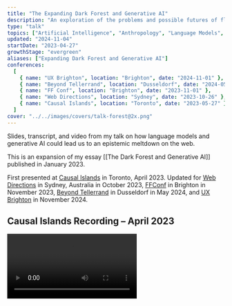 ```yaml
---
title: "The Expanding Dark Forest and Generative AI"
description: "An exploration of the problems and possible futures of flooding the web with generative AI content"
type: "talk"
topics: ["Artificial Intelligence", "Anthropology", "Language Models", "Writing", "The Web"]
updated: "2024-11-04"
startDate: "2023-04-27"
growthStage: "evergreen"
aliases: ["Expanding Dark Forest and Generative AI"]
conferences:
  [
	{ name: "UX Brighton", location: "Brighton", date: "2024-11-01" },
    { name: "Beyond Tellerrand", location: "Dusseldorf", date: "2024-05-01"},
	{ name: "FF Conf", location: "Brighton", date: "2023-11-01" },
	{ name: "Web Directions", location: "Sydney", date: "2023-10-26" },
    { name: "Causal Islands", location: "Toronto", date: "2023-05-27" },
  ]
cover: "../../images/covers/talk-forest@2x.png"
---
```



Slides, transcript, and video from my talk on how language models and generative AI could lead us to an epistemic meltdown on the web.

This is an expansion of my essay [[The Dark Forest and Generative AI]] published in January <YearsAgo>2023</YearsAgo>.

First presented at [Causal Islands](https://www.causalislands.com/) in Toronto, April 2023. Updated for [Web Directions](https://webdirections.org/summit/) in Sydney, Australia in October 2023, [FFConf](https://2023.ffconf.org/) in Brighton in November 2023, [Beyond Tellerrand](https://beyondtellerrand.com/events/dusseldorf-2024) in Dusseldorf in May 2024, and [UX Brighton](https://uxbri.org/) in November 2024.

## Causal Islands Recording – April 2023

<Video src="https://www.youtube.com/embed/VXkDaDDJjoA" />

## Beyond Tellerrand Recording – May 2024

<Video src="https://www.youtube.com/embed/KYJd5y3awPc" />

<Spacer size="small" />

## References in order of appearance

<ReferencesLink
	title="The Dark Forest Theory of the Internet"
	href="https://onezero.medium.com/the-dark-forest-theory-of-the-internet-7dc3e68a7cb1"
	author="Yancey Strikler"
/>

<ReferencesLink
	title="The Extended Internet Universe"
	href="https://studio.ribbonfarm.com/p/the-extended-internet-universe"
	author="Venkat Rao"
/>

<ReferencesLink
	title="Generative Agents: Interactive Simulacra of Human Behavior"
	href="https://arxiv.org/abs/2304.03442"
	author="Joon Sung Park, et al."
/>

<ReferencesLink
	title="Al is being used to generate whole spam sites"
	href="https://www.theverge.com/2023/5/2/23707788/ai-spam-content-farm-misinformation-reports-newsguard"
	author="James Vincent for The Verge"
/>

<ReferencesLink
	title="A New Frontier for Travel Scammers: A.I.-Generated Guidebooks"
	href="https://www.nytimes.com/2023/08/05/travel/amazon-guidebooks-artificial-intelligence.html"
	author="Seth Kugels and Stephen Hiltner for The New York Times"
/>

<ReferencesLink
	title="How Spammers and Scammers Leverage AI-Generated Images on Facebook for Audience Growth"
	href="https://fsi9-prod.s3.us-west-1.amazonaws.com/s3fs-public/2024-03/DiRestaGoldstein_AIGeneratedImages_Preprint.pdf"
	author="Renee DiResta & Josh A. Goldstein"
/>

<ReferencesLink
	title="'As an Al language model': the phrase that shows how Al is polluting the web"
	href="https://www.theverge.com/2023/4/25/23697218/ai-generated-spam-fake-user-reviews-as-an-ai-language-model"
	author="James Vincent for The Verge"
/>

<ReferencesLink
	title="Comparing scientific abstracts generated by ChatGPT to original abstracts using an artificial intelligence output detector, plagiarism detector, and blinded human reviewers"
	href="https://www.biorxiv.org/content/10.1101/2022.12.23.521610v1"
	author="Catherine Gao, et al."
/>

<ReferencesLink
	title="The New Breed: What Our History with Animals Reveals about Our Future with Robots"
	href="https://us.macmillan.com/books/9781250296115/thenewbreed"
	author="Kate Darling"
/>

<ReferencesLink
	title="Cyborgism"
	href="https://www.lesswrong.com/posts/bxt7uCiHam4QXrQAA/cyborgism"
	author="Nicholas Kees and Janus on LessWrong"
/>

<Spacer size="small" />

## Slides and Transcript

<BasicImage width="1200px" src="/images/posts/forest-talk/dft_1.jpeg" />

<TalkSlide imgSrc="/images/posts/forest-talk/dft_2.jpeg">

This is going to be about writing on the web, trust, and human relationships (small fish)

</TalkSlide>

<TalkSlide imgSrc="/images/posts/forest-talk/dft_3.jpeg">

And inevitably, AI. Sorry.

A small footnote: this talk up to date as of about 2 weeks ago which means everything I say about the current state of AI is probably completely irrelevant by now.

I have essentially gathered some thoughts that relate to a moment in time that has just whooshed past us.

</TalkSlide>

<TalkSlide imgSrc="/images/posts/forest-talk/dft_4.jpeg">

First, some context. I’m Maggie and I want to lay out all my biases up front.

I’m a designer at an AI research lab called [Elicit](https://elicit.org/). My job involves creating tools that use language models to augment and expand human reasoning.

In practice, these tools are primarily aimed at academics and large organizations such as governments and non-profits, helping them to understand scientific literature and make decisions.

Secondly, I’m what we call “very online”. I live on Twitter and write a lot online. I hang out with people who do the same, and we write blog posts and essays to each other while researching. As if we're 18th-century men of letters. This has led to lots of friends and collaborators and wonderful jobs.

Being a sincere human on the web has been an overwhelmingly positive experience for me, and I want others to have that same experience.

Lastly, before I joined tech, I studied cultural anthropology. I like to think this gives me some useful perspectives, frameworks, and tools to think about culture and social behaviour on the web.

</TalkSlide>

<TalkSlide imgSrc="/images/posts/forest-talk/dft_6.jpeg">

I’ll first discuss the dark forest theory of the web, then talk about the state of generative AI.

We'll then consider if we have a problem here. I’ll lay out hypothetical problems and examine if they’re valid.

Then we'll cover possible futures and how to deal with those hypothetical problems.

</TalkSlide>

<TalkSlide imgSrc="/images/posts/forest-talk/dft_8.jpeg">

To explain the dark forest theory of the web, I first need to explain the dark forest theory of the universe. This theory attempts to explain why we haven’t yet discovered intelligent life in the universe.

</TalkSlide>

<TalkSlide imgSrc="/images/posts/forest-talk/dft_9.jpeg">

Here we are - the pale blue dot

</TalkSlide>

<TalkSlide imgSrc="/images/posts/forest-talk/dft_10.jpeg">

As the only known intelligent life in the universe, we’ve been beaming out messages for 60 years in an attempt to find others.

But we haven’t heard anything back yet.

Dark forest theory suggests that the universe is like a dark forest at night - a place that appears quiet and lifeless because if you make noise...

</TalkSlide>

<TalkSlide imgSrc="/images/posts/forest-talk/dft_11.jpeg">

...the predators will come eat you.

This theory proposes that all other intelligent civilizations were either killed or learned to shut up. We don’t yet know which category we fall into.

</TalkSlide>

<TalkSlide imgSrc="/images/posts/forest-talk/dft_13.jpeg">

The web version builds off that concept

</TalkSlide>

<TalkSlide imgSrc="/images/posts/forest-talk/dft_14.jpeg">

This is a theory proposed by Yancey Striker in 2019 in the article [The Dark Forest Theory of the Internet](https://onezero.medium.com/the-dark-forest-theory-of-the-internet-7dc3e68a7cb1)

Yancey describes some trends and shifts around what it feels like to be in the public spaces of the web.

</TalkSlide>

<TalkSlide imgSrc="/images/posts/forest-talk/dft_15.jpeg">

Yancey pointed out two main “vibes”. First, the web can often feel lifeless, automated, and devoid of humans.

</TalkSlide>

<TalkSlide imgSrc="/images/posts/forest-talk/dft_16.jpeg">

Here we are on the web

And we're naively writing a bunch of sincere and authentic accounts of our lives and thoughts and experiences. Trying to find other intelligent people who share our beliefs and interests

</TalkSlide>

<TalkSlide imgSrc="/images/posts/forest-talk/dft_17.jpeg">

But feels like we’re surrounded by content that doesn’t feel authentic and human.
Lots of this content is authored by bots, marketing automation, and growth hackers pumping out generic clickbait with ulterior motives.

</TalkSlide>

<TalkSlide imgSrc="/images/posts/forest-talk/dft_18.jpeg">

We have all seen this stuff.

Low-quality listicles...

</TalkSlide>

<TalkSlide imgSrc="/images/posts/forest-talk/dft_19.jpeg">

...productivity rubbish...

</TalkSlide>

<TalkSlide imgSrc="/images/posts/forest-talk/dft_20.jpeg">

...insincere templated crap...

</TalkSlide>

<TalkSlide imgSrc="/images/posts/forest-talk/dft_21.jpeg">

...growth hacking advice...

</TalkSlide>

<TalkSlide imgSrc="/images/posts/forest-talk/dft_22.jpeg">

...banal motivational quotes...

</TalkSlide>

<TalkSlide imgSrc="/images/posts/forest-talk/dft_23.jpeg">

...and dramatic clickbait.

</TalkSlide>

<TalkSlide imgSrc="/images/posts/forest-talk/dft_24.jpeg">

This stuff may as well be automated. It's rarely trying to communicate sincere and original thoughts and ideas to other humans. Mostly trying to get you to click and rack up views.

The overwhelming flood of this low-quality content makes us retreat away from public spaces of the web. It's too costly to spend our time and energy wading through it.

</TalkSlide>

<TalkSlide imgSrc="/images/posts/forest-talk/dft_25.jpeg">

The second vibe of the dark forest web is lots of unnecessarily antagonistic behaviour, at scale.

</TalkSlide>

<TalkSlide imgSrc="/images/posts/forest-talk/dft_26.jpeg">

When we put out signals trying to connect with other humans, we risk becoming a target.

</TalkSlide>

<TalkSlide imgSrc="/images/posts/forest-talk/dft_27.jpeg">

Specifically, the Twitter mob might come to eat us.

</TalkSlide>

<TalkSlide imgSrc="/images/posts/forest-talk/dft_29.jpeg">

There’s a term on Twitter called getting “main charactered”.

Every day there is one main character on Twitter and your goal is to not be that character. They get piled on by everyone for saying the wrong thing.
Sometimes they deserve it, but it's often quite arbitrary. I’ve had close friends get main charactered for frankly very banal and minor things

A good example of this is garden lady from October.

Some of you may have seen this. This woman tweeted this lovely, sweet message about loving her husband and spending hours every morning talking to him in the garden over coffee.

</TalkSlide>

<TalkSlide imgSrc="/images/posts/forest-talk/dft_30.jpeg">

The replies were priceless

</TalkSlide>

<TalkSlide imgSrc="/images/posts/forest-talk/dft_31.jpeg">

</TalkSlide>

<TalkSlide imgSrc="/images/posts/forest-talk/dft_32.jpeg">

</TalkSlide>

<TalkSlide imgSrc="/images/posts/forest-talk/dft_33.jpeg">

TikTok captured this vibe well – "I don't really care if something good happened to you. It should have happened to me instead."

</TalkSlide>

<TalkSlide imgSrc="/images/posts/forest-talk/dft_34.jpeg">

In his book “So You’ve Been Publicly Shamed,” Jon Ronson explores how cancelling and publicly shaming others has become a common practice on social media.

This phenomenon has real material consequences for people, causing them to lose their jobs, become alienated from their communities, and suffer emotional trauma.

Many people choose not to engage on the public web because it's become a sincerely dangerous place to express your true thoughts.

</TalkSlide>

<TalkSlide imgSrc="/images/posts/forest-talk/dft_35.jpeg">

It’s difficult to find people who are being sincere, seeking coherence, and building collective knowledge in public.

While I understand that not everyone wants to engage in these activities on the web all the time, some people just want to dance on TikTok, and that’s fine!

However, I’m interested in enabling productive discourse and community building on at least some parts of the web. I imagine that others here feel the same way.

Rather than being a primarily threatening and inhuman place where nothing is taken in good faith.

</TalkSlide>

<TalkSlide imgSrc="/images/posts/forest-talk/dft_36.jpeg">

So, how do we cope with this?

While wandering around the dark forest of Facebook and Linked in and Twitter, most of us realised we need to go somewhere safer.

</TalkSlide>

<TalkSlide imgSrc="/images/posts/forest-talk/dft_37.jpeg">

We end up retreating to what’s been called the “cozy web.”

This term was coined by Venkat Rao in [The Extended Internet Universe](https://studio.ribbonfarm.com/p/the-extended-internet-universe) – a direct response to the dark forest theory of the web. Venkat pointed out that we’ve all started going underground, as if were.

We move to semi-private spaces like newsletters and personal websites where we’re less at risk of attack.

</TalkSlide>

<TalkSlide imgSrc="/images/posts/forest-talk/dft_38.jpeg">

However, even personal websites and newsletters can sometimes be too public, so we retreat further into gatekept private chat apps like Slack, Discord, and WhatsApp.

These apps allow us to spend most of our time in real human relationships and express our ideas, with things we say taken in good faith and opportunities for real discussions.

The problem is that none of this is indexed or searchable, and we’re hiding collective knowledge in private databases that we don’t own. Good luck searching on Discord!

</TalkSlide>

<TalkSlide imgSrc="/images/posts/forest-talk/dft_39.jpeg">

My current theory is that the dark forest parts of the web are about to expand.

</TalkSlide>

<TalkSlide imgSrc="/images/posts/forest-talk/dft_40.jpeg">

We now have what’s being called generative AI

These are machine-learning models that can generate content that before this point in history, only humans could make. This includes text, images, videos, and audio.

</TalkSlide>

<TalkSlide imgSrc="/images/posts/forest-talk/dft_41.jpeg">

Here are some some popular models for each media type.
I’m sure you’ve all heard of some of these.

</TalkSlide>

<TalkSlide imgSrc="/images/posts/forest-talk/dft_42.jpeg">

Obviously, this is ChatGPT. We've all seen thousands of screenshots of this.

It's a large language model that can generate huge volumes of human-like text in seconds.

I’m going to assume a fair amount of knowledge about language models in this crowd.

The key points to know are:

- Its outputs are generally indistinguishable from human-made text, roughly at a high school essay level. We should acknowledge that these outputs are astonishingly good. I'll get to the flaws and weaknesses of language models later.
- They're trained on a huge volume of text scraped primarily from the English-speaking web.
- All language models do is predict the next word in a sequence, which may sound simple but leads to all kinds of complex and potentially useful behaviour.

</TalkSlide>

<TalkSlide imgSrc="/images/posts/forest-talk/dft_43.jpeg">

We can also generate images. These are outputs from Midjourney.

</TalkSlide>

<TalkSlide imgSrc="/images/posts/forest-talk/dft_44.jpeg">

We can also do videos. This is a demo of OpenAI's [SORA model](https://www.youtube.com/watch?v=HK6y8DAPN_0)

This is still in the uncanny valley stage.

I'm not going to focus on video and image outputs for this talk.
I'm just going to focus on language models.

Deepfakes are a problem, but I’m all full up on problems.
Someone else is going to have to do that talk.

</TalkSlide>

<TalkSlide imgSrc="/images/posts/forest-talk/dft_45.jpeg">

By now language models have been turned into lots of easy-to-use products. You don't need any understanding of models or technical skills to use them. They come baked-into many existing popular tools like Photoshop or Notion.

</TalkSlide>

<TalkSlide imgSrc="/images/posts/forest-talk/dft_46.jpeg">

The product category that concerns me most is content generators. These are tools designed for marketers and SEO strategists to easily create publishable content.

I'm going to pick on one called [Blaze](https://www.blaze.ai/) but there are plenty of other tools that do the same thing.

They tend to work like this: You type in what you want to write about. I’ve said "why plant-based meat is morally wrong" here. This isn't an opinion I agree with but it sounds like a good topic for clickbait.

</TalkSlide>

<TalkSlide imgSrc="/images/posts/forest-talk/dft_48.jpeg">

So I’ll have this model write an article for me.

And then it churns out 700 words on it.
This is now ready for me to publish.

Which if I’m someone lobbying against carbon credits is handy.

I can generate 100 of these, optimise them for Google search terms, and shove them on the web.

A hard day’s advocacy done!

The quality and truthfulness of this is clearly questionable, but we’ll get to the problems with it later.

The point is this is very easy to do.

This isn't limited to blog posts and articles.
Any text that can be generated will.

They give you an array of convenient formats.
Like presenting yourself on a dating site and wedding vows.
Or “sharing tips and knowledge”. Though clearly not based off anything you’ve actually learned.

</TalkSlide>

<TalkSlide imgSrc="/images/posts/forest-talk/dft_51.jpeg">

There’s every manifestation of this; Tweet generators, Linked In post generators, turn YouTube videos into tweets and vice versa.

You're able to reuse content quite easily. This is all a marketer's dream!

</TalkSlide>

<TalkSlide imgSrc="/images/posts/forest-talk/dft_52.jpeg">

Most of the tools and examples I’ve shown so far have a fairly simple architecture.

They’re made by feeding a single input, or prompt, into the big black mystery box of a language model. (We call them black boxes because we don't know that much about how they reason or produce answers. It's a mystery to everyone, including their creators.)

And we get a single output – an image, some text, or an article.

</TalkSlide>

<TalkSlide imgSrc="/images/posts/forest-talk/dft_53.jpeg">

We can scale that up to many outputs.

Most companies that make language models have an API you can hit. So we can ask for 1,000 or 100,000 articles.

But we’re still limited in how sophisticated we can get with these outputs.

</TalkSlide>

<TalkSlide imgSrc="/images/posts/forest-talk/dft_54.jpeg">

Recently, people have been developing more sophisticated methods of prompting language models, such as "prompt chaining" or composition.

Ought has been [researching this](https://ought.org/research/factored-cognition) for a few years. Recently released libraries like [LangChain](https://python.langchain.com/en/latest/) make it much easier to do.

This approach solves many of the weaknesses of language models, such as a lack of knowledge of recent events, inaccuracy, difficulty with mathematics, lack of long-term memory, and their inability to interact with the rest of our digital systems.

Prompt chaining is a way of setting up a language model to mimic a reasoning loop in combination with external tools.

You give it a goal to achieve, and then the model loops through a set of steps: it observes and reflects on what it knows so far and then decides on a course of action. It can pick from a set of tools to help solve the problem, such as searching the web, writing and running code, querying a database, using a calculator, hitting an API, connecting to Zapier or IFTTT, etc.

After each action, the model reflects on what it's learned and then picks another action, continuing the loop until it arrives at the final output.

This gives us much more sophisticated answers than a single language model call, making them more accurate and able to do more complex tasks.

This mimics a very basic version of how humans reason. It's similar to the OODA loop (Observe, Orient, Decide, Act).

</TalkSlide>

<TalkSlide imgSrc="/images/posts/forest-talk/dft_55.jpeg">

Recently, people have taken this idea further and developed what are being called “generative agents”.

Just over two weeks ago, this paper **"[Generative Agents](https://arxiv.org/abs/2304.03442): Interactive Simulacra of Human Behavior"** came out outlining an experiment where they made a sim-like game (as in, The Sims) filled with little people, each controlled by a language-model agent.

</TalkSlide>

<TalkSlide imgSrc="/images/posts/forest-talk/dft_56.jpeg">

These language-model-powered sims had some key features, such as a long-term memory database they could read and write to, the ability to reflect on their experiences, planning what to do next, and interacting with other sim agents in the game.

</TalkSlide>

<TalkSlide imgSrc="/images/posts/forest-talk/dft_57.jpeg">

And this architecture produced very compelling and believable human behaviours.

The agents would perform everyday tasks such as cooking breakfast, stopping if something is burning, chatting to one another, forming opinions, and reflecting on their day.

Additionally, these agents exhibited more emergent social behaviours, such as planning and attending a Valentine's Day party and asking each other out on dates.

There's a new library called [AgentGPT](https://agentgpt.reworkd.ai/) that's making it easier to build these kind of agents. It's not as sophisticated as the sim character version, but follows the same idea of autonomous agents with memory, reflection, and tools available. It's now relatively easy to spin up similar agents that can interact with the web.

</TalkSlide>

<TalkSlide imgSrc="/images/posts/forest-talk/dft_58.jpeg">

I think we’re about to enter a stage of sharing the web with lots of non-human agents that are very different to our current bots – they have a lot more data on how behave like realistic humans and are rapidly going to get more and more capable.

Soon we won’t be able to tell the difference between generative agents and real humans on the web.

Sharing the web with agents isn’t inherently bad and could have good use cases such as automated moderators and search assistants, but it’s going to get complicated.

</TalkSlide>

<TalkSlide imgSrc="/images/posts/forest-talk/dft_59.jpeg">

Now, why is this a problem?

I’m only going to focus on how this will be a problem for human relationships and information over the web.

Anything else – like how we might all end up unemployed or dead soon – is beyond my pay grade.

</TalkSlide>

<TalkSlide imgSrc="/images/posts/forest-talk/dft_60.jpeg">

The cost of creating and publishing content on the web just dropped to almost zero.

Humans are expensive and slow at making content. We need time to research, read, think, and clumsily string words together. And then we insist on taking more time to eat, sleep, socialise, and shower.

Generative models, on the other hand, write much faster, don't need time off, and don't get bored.

ChatGPT currently costs a fraction of a cent ($0.002) to generate 1000 tokens (~words), meaning that it would cost only two cents to generate 100 articles of 1000 words. If we used a more sophisticated architecture like prompt chaining the cost would certainly be higher, but still affordable.

Given that these creations are cheap, easy to use, fast, and can produce a nearly infinite amount of content...

</TalkSlide>

<TalkSlide imgSrc="/images/posts/forest-talk/dft_61.jpeg">

...I think we’re about to drown in a sea of informational garbage.

We’re going to be _absolutely swamped_ by masses of mediocre content.

Every marketer, SEO strategist, and optimiser bro is going to have a field day
filling Twitter and Facebook and Linked In and Google search results
with masses of keyword-stuffed, optimised, generated crap.

This explosion of noise will make it difficult to hear any signal. We'll need to find more robust ways to filter our feeds and curate good-quality work.

While we already have tools to deal with spam and filter low-quality content, I think this new, more sophisticated of junk will leak through. I expect it will take a few years to get our content moderation, filtering, and defence systems to catch up.

Meta note: This image was made in Midjourney. It's the only AI-generated image I’m using in this talk. I mostly wanted to show that AI can do hands now – progress!

</TalkSlide>

<TalkSlide imgSrc="/images/posts/forest-talk/dft_62.jpeg">

We can tell this is already happening because spammers and scammers are lazy as fuck.

This recent Verge article: **"'[As an Al language model](https://www.theverge.com/2023/4/25/23697218/ai-generated-spam-fake-user-reviews-as-an-ai-language-model)': the phrase that shows how Al is polluting the web"** pointed out that the phrase “as an AI language model” is showing up in all kinds of places: Amazon reviews, Yelp reviews, Tweets, and LinkedIn posts.

This is a common phrase that shows up in ChatGPT outputs. As in “as an AI language model, I do not have any political opinions”

The fact spammers couldn’t even be bothered to remove this obvious giveaway from their outputs shows the level of care and detail they’ll put into future work.

</TalkSlide>

<TalkSlide imgSrc="/images/posts/forest-talk/dft_62 2.jpeg">

Last week a NewsGuard report came out detailing how they found 49 entirely AI generated but legitimate looking “news” websites, all publishing misinformation that ranks well on Google

</TalkSlide>

<TalkSlide imgSrc="/images/posts/forest-talk/dft_62 3.jpeg">

There’s been a surge in self-published books on Amazon…

</TalkSlide>

<TalkSlide imgSrc="/images/posts/forest-talk/dft_62 4.jpeg">

The New York Times did a report on how the travel guidebook category was being flooded with generated crap.

The book content scored highly on their generative AI dectectors, and the authors were made up people with generated profile images.

Amazon has started limiting the number of self-published books to 3 a day in response.

</TalkSlide>

<TalkSlide imgSrc="/images/posts/forest-talk/dft_62 5.jpeg">

The tell-tale phrase “as an AI language model” shows up all the time in Amazon reviews, Yelp reviews, Tweets, and LinkedIn posts.

</TalkSlide>

<TalkSlide imgSrc="/images/posts/forest-talk/dft_62 6.jpeg">

Most are very boring attempts to get ChatGPT to write engaging LinkedIn posts

</TalkSlide>

<TalkSlide imgSrc="/images/posts/forest-talk/dft_62 7.jpeg">

One of my favorite Twitter accounts at the moment is dead internet at its finest which collects examples of generated crap

</TalkSlide>

<TalkSlide imgSrc="/images/posts/forest-talk/dft_62 8.jpeg">

Reply sections like this Bots replying en mass to content with: “Incredible graphics, engaging storyline, immersive.” “Congratulations on your remarkable success.”

</TalkSlide>

<TalkSlide imgSrc="/images/posts/forest-talk/dft_62 9.jpeg">

Facebook is a whole different story. I hadn’t been on in about a decade. Found [a paper](https://fsi9-prod.s3.us-west-1.amazonaws.com/s3fs-public/2024-03/DiRestaGoldstein_AIGeneratedImages_Preprint.pdf) published in March by two Stanford researchers looking at AI generated spam and scam images. Found hundreds of pages of generative content farms. These pictures of AI generated children all have a million engagements or more on them. Despite being obviously fake This paper sent me down a awful rabbit hole… Where I learned if there’s one thing boomers on Facebook love, it’s children making things, and Jesus.

</TalkSlide>

<TalkSlide imgSrc="/images/posts/forest-talk/dft_62 10.jpeg">

Here’s a generated AI child making a rather unbelievable Jesus sand sculpture with 11,000 enaggaements and over 300 comments

</TalkSlide>

<TalkSlide imgSrc="/images/posts/forest-talk/dft_62 11.jpeg">

And another AI generated child in a slum who made a Coca-cola Jesus? Very entreprenrial of him. The spirit of capitalism alive and well here. Again, thousands of engagements, hundreds of comments

</TalkSlide>

<TalkSlide imgSrc="/images/posts/forest-talk/dft_62 12.jpeg">

And finally… I cannot explain what this is or why, but this crab Jesus has over 200,000 engagements and 4000 comments There are many other more disturbing examples I didn’t have the stomach to put in. So the examples I’m showing here are extremely unsophisticated. This is bot-generated-nonsense with bots reacting to it. We’ll probably be able to filter out and ignore the vast majority of this. I’m more worried about the more sophisticated version of this.

</TalkSlide>

<TalkSlide imgSrc="/images/posts/forest-talk/dft_63.jpeg">

Let’s look at some hypothetical scenarios of how this might unfold.

This is Nigel. He’s written a book on ‘Why Nepotism is Great’ and he wants to be a bookfluencer.

We're going to give him the benefit of the doubt and assume he's actually written this book and not prompted it into existence.

So he spins up an agent

And tells it to promote the book (not so different to a traditional book agent!)

And then gives it access to all his social media accounts via APIs or something like Zapier.

</TalkSlide>

<TalkSlide imgSrc="/images/posts/forest-talk/dft_64.jpeg">

The agent takes a moment to strategise. And then gets to work.

It generates and schedules a steady stream of tweets based on the book content. Then turns those into posts optimised for LinkedIn and Facebook. It then writes and schedules a newsletter every week for 6 months. Then sets up a Medium account and republishes those as articles. It moves onto creating a set of addictive TikTok videos, a 24-part series for YouTube, and generates a bunch of podcast episodes that use Nigel’s voice (trivial to do at this point). And finally finds other people writing about nepotism and starts replying to everything they publish on Twitter, LinkedIn, etc. in order to

This is not that different to what Nigel could do.
And the agent knows not to make _tons_ of content, lest it set off any red flags from content moderators. So it seems plausible this all could have been Nigel's doing.

Without an agent, 99% of Nigel's wouldn’t have the time, energy and motivation to do this, even if they had written a book. And they certainly couldn't keep up this consistency of output. I also expect Nigel’s agent will write quite compelling, accurate content. Perhaps better than Nigel.

</TalkSlide>

<TalkSlide imgSrc="/images/posts/forest-talk/dft_65.jpeg">

So now instead of only 1% of people having the time and energy to be prolific self-promoters.

</TalkSlide>

<TalkSlide imgSrc="/images/posts/forest-talk/dft_66.jpeg">

99% of people have the capacity to publish this mass of content to the web. It doesn't mean they will, but they _could_.

Clearly, we already have lots of spam on the web now that we’re able to filter out and ignore. But I think the scale and quality of this new kind is something we’re not prepared for.

Now imagine how this plays out with a political group with a specific agenda to push...

</TalkSlide>

<TalkSlide imgSrc="/images/posts/forest-talk/dft_67.jpeg">

So here's Genetic Guardians – they're a bunch of political lobbyists who strongly believe in gene editing. And want to spread the good word.

But they understand scale in a way Nigel doesn’t.

</TalkSlide>

<TalkSlide imgSrc="/images/posts/forest-talk/dft_68.jpeg">

They spin up 1000 agents.

And tell each of them to go be influencers. They should appear to be real, consistent people who have accounts on most major social media platforms. They have their own websites and Twitter accounts. And they behave just like the other humans on the web.

But each influencer is a one-person media machine making engaging and educational content about gene editing. They publish books. They make mini-docs on YouTube. They host each other on their podcasts.

They essentially build an influencer content ring around gene editing.

And they still don’t set off any suspicions of being bots or content moderation flags. Individually, they all appear to make a reasonable, human amount of content.

This is almost doable right now. It would certainly be a bit expensive to do at this scale. But we should expect costs to drop and there are some well-funded lobbying groups out there. I wouldn't be surprised if it's already happening.

</TalkSlide>

<TalkSlide imgSrc="/images/posts/forest-talk/dft_69.jpeg">

I have some good news though.

This has all been a bit dark. Let's take a breath.

</TalkSlide>

<TalkSlide imgSrc="/images/posts/forest-talk/dft_70.jpeg">

This might not be a problem.

This is only a problem if...

</TalkSlide>

<TalkSlide imgSrc="/images/posts/forest-talk/dft_71.jpeg">

...we want to use the web for very particular purposes.

Such as facilitating genuine human connections, pursuing collective sense-making and building knowledge together, and ideally grounding our knowledge of the world in reality.

So, if you don't care about these things, don't worry about generative AI!
Everything will be fine!

We're about to have much more engaging content on social media. TikTok will be lit.

However, I'm quite keen on these outcomes; I write on the web a lot, I'm a big proponent of people publishing personal knowledge online, and I encourage everyone to do it.

I keep banging on about digital gardening which is essentially having your own personal wiki on the web.

The goal here is to make the web a space for collective understanding and knowledge-building, something lots of other speakers here have touched on. Which requires that we're able to find, share, and curate high-quality, reliable, and insightful information.

I'm worried that generative agents threaten that, at least in the short term.

</TalkSlide>

<TalkSlide imgSrc="/images/posts/forest-talk/dft_72.jpeg">

When I talk to people about my worries, I always get this question:

**Why does it matter if a generative model made something rather than a human?**

In most cases, language models are more accurate and knowledgeable than most humans.
Benchmarks have shown this. At least when it comes to referencing well-documented facts. They’re frankly better writers than a lot of us.

Surely, having more generated content on the web would make it a more reliable and valuable place for all of us?

And I’m sympathetic to this point...

</TalkSlide>

<TalkSlide imgSrc="/images/posts/forest-talk/dft_73.jpeg">

But there are a few key differences between content generated by models versus content made by humans.

First is its connection to reality.
Second, the social context they live within.
And finally their potential for human relationships.

</TalkSlide>

<TalkSlide imgSrc="/images/posts/forest-talk/dft_74.jpeg">

First, generated content is different because it has a different relationship to reality than us.

</TalkSlide>

<TalkSlide imgSrc="/images/posts/forest-talk/dft_75.jpeg">

We are embodied humans in a shared reality filled with rich embodied sensory information.

When we read, we compare other people's accounts of reality against our own experiences. We question whether their views align with ours. And then we write our own accounts.

In doing this, we are all participating in this beautiful cycle of trying to make sense of everything together. This is the core of all science, art, and literature. We are trying to understand and teach each other things through writing.

We have now fed this enormous written record into large language models, encoding a bunch of patterns in their networks, creating a representation of the existing written knowledge of humanity.

This model can now generate text that is predictably similar to all the text it has seen before.

But the tricky bit is trying to figure out how much this generated text relates to reality.

</TalkSlide>

<TalkSlide imgSrc="/images/posts/forest-talk/dft_76.jpeg">

In some sense, it’s fully _UNHINGED_.

The model cannot check its claims against reality because it can’t access reality.

But it’s a bit like a fuzzy memory of reality.

It _is_ based off what we’ve written about the world, but can’t validate its claims.

</TalkSlide>

<TalkSlide imgSrc="/images/posts/forest-talk/dft_77.jpeg">

We politely call it “hallucination” when language models say things that don’t reflect reality.

In ways, it’s like a terribly smart person on some mild drugs. They're confused about who they are and where they are, but they're still super knowledgeable.

This disconnect between its superhuman intelligence and incompetence is one of the hardest things to reconcile.

</TalkSlide>

<TalkSlide imgSrc="/images/posts/forest-talk/dft_78.jpeg">

A big part of this limitation is that these models only deal with language.

And language is only one small part of how a human understands and processes the world.

We perceive and reason and interact with the world via spatial reasoning, embodiment, sense of time, touch, taste, memory, vision, and sound.
These are all pre-linguistic. And they live in an entirely separate part of the brain from language.

Generating text strings is not the end-all be-all of what it means to be intelligent or human.

So simulated humans that can only deal with language are missing a big part of what we perceive as human “reality.”

</TalkSlide>

<TalkSlide imgSrc="/images/posts/forest-talk/dft_79.jpeg">

Language models are also different in their social context.
In that they have a strange relationship to our social world.

Everything we say is situated in a social context.
I'm assuming everyone in this room has an usually high level of technical literacy. I don’t talk to my writer friends, or my aunt in the same way I'm going to talk to you.
We are always evaluating the amount of shared context we have with people we're talking to - it changes how we communicate.

If I met someone from Shakespearean England, we’d have some trouble communicating because we share less context. We don't just speak in different dialects, we have different morals and values, we have different assumptions about how society works and how science works.

The point is there is no truth or knowledge outside of social context. Everything we say is contextual and relies on a shared social world.

But a language model is not a person with a fixed identity.

They know nothing about the cultural context of who they’re talking to.
They take on different characters depending on how you prompt them and don’t hold fixed opinions.
They are not speaking from one stable social position.

This leads some people to claim they’re objective or more reliable than humans with biases.

</TalkSlide>

<TalkSlide imgSrc="/images/posts/forest-talk/dft_80.jpeg">

But they in fact _do_ represent a very particular way of seeing the world.

We trained them primarily on text scraped from the web. They're of course also trained on books and Wikipedia, but it's a far smaller percentage of the training data.

This means they primarily represent the generalised views of a majority English-speaking, western population who have written a lot on Reddit and lived between about 1900 and 2023.

Which in the grand scheme of history and geography, is an _incredibly_ narrow slice of humanity.

This clearly does not represent all human cultures and languages and ways of being.

We are taking an already dominant way of seeing the world and generating even more content reinforcing that dominance.

We don’t have enough data from people who have lived in different historical periods or minority cultures with less written content to represent them in current models.

This hopefully improves with time, but it's hard to solve with limited data.

</TalkSlide>

<TalkSlide imgSrc="/images/posts/forest-talk/dft_81.jpeg">

If I put my anthropologist hat on and look at this problem it feels exceptionally tragic.

Our entire discipline tries to expand the collective understanding of how diverse human cultures can be. We try to help people realise both how unified we are as a species, but also how flexible and adaptable human cultures can be – far weirder and more wonderful than we can imagine.

This is captured well in this quote from Tim Ingold, a well-known and brilliant anthropologist: “Every way of life represents a communal experiment in living. The world itself is never settled in its structure and composition. It is continually coming into being.”

Generating a mass of content from a very particular way of viewing the world funnels us down into a monoculture. Which feels like shutting down a ton of possibilities and diversity for all the ways human culture might unfold in the future.

Not to mention all the existing cultures and languages we might lose in this process.

</TalkSlide>

<TalkSlide imgSrc="/images/posts/forest-talk/dft_82.jpeg">

Lastly, generated content lacks any potential for human relationships.

When you read someone else’s writing online, it’s an invitation to connect with them. You can reply to their work, direct message them, meet for coffee or a drink, and ideally become friends or intellectual sparring partners. I’ve had this happen with so many people. Highly recommend.

There is always someone on the other side of the work who you can have a full human relationship with.

Some of us might argue this is the whole point of writing on the web.

</TalkSlide>

<TalkSlide imgSrc="/images/posts/forest-talk/dft_83.jpeg">

This isn't the case with generated writing.

This is a still from the film ‘Her’ which is now the canonical reference for para-social relationships with AIs.

In it, Joaquin Phoenix has a wonderful relationship with his personal AI. He talks to her via an earpiece all day, grows increasingly distant from the humans around him, and eventually falls in love. The AI then grows bored of him and his tiny human mind and leaves.

This is a good lesson about the potentially unfulfilling outcomes we face if we try to form emotional relationships with AI.

But _some_ people took this as a suggestion rather than a dark premonition...

</TalkSlide>

<TalkSlide imgSrc="/images/posts/forest-talk/dft_83.1.jpeg">

This is [Replika](https://replika.ai/), a real service that creates an “AI companion” for you. Here agents are being used to create faux friends or romantic partners.

_Obviously_, generative models cannot fulfill all the needs humans have in relationships. They cannot hug you, come to your birthday party, truly empathise with your situation, or tell you about their experiences grounded in the real world.

In the same way generated content can’t facilitate real, fulfilling human relationships.

</TalkSlide>

<TalkSlide imgSrc="/images/posts/forest-talk/dft_84.jpeg">

So that all sounds quite bad. Let's do some more deep breaths.

I now want to talk about possible futures.

This is going to be a non-comprehensive, not mutually exclusive list of themes and trends. I'm guessing many of these will happen in parallel over the next 5 years. I'm not dumb enough to predict any further out than that.

</TalkSlide>

<TalkSlide imgSrc="/images/posts/forest-talk/dft_85.jpeg">

First, we’re all about to spend a lot of time thinking about how to pass the reverse Turing test.

A lot of this talk is based on an essay called the [[The Dark Forest and Generative AI]] I wrote back in January. So roughly 5 years ago in AI development time.

In it, I focused a lot on this question of how we might prove we’re human on a web filled with fairly sophisticated generated content and agents. I still think this is a relevant short-term concern.

</TalkSlide>

<TalkSlide imgSrc="/images/posts/forest-talk/dft_86.jpeg">

The original Turing test had a human talk to a computer and another human through only text messages.

If the computer seemed plausibly human, it passed the test.

In the original, the computer is the one who has to prove competency.

</TalkSlide>

<TalkSlide imgSrc="/images/posts/forest-talk/dft_87.jpeg">

On the new web, we’re the ones under scrutiny. Everyone is assumed to be a model until they can prove they're human.

This is going to be challenging on a web flooded with sophisticated agents.

In the short term, we can employ a bunch of tricks like using unusual jargon and insider terminology that language models won't know yet.

We can write in non-dominant languages that the models don’t have as much training data for, such as Welsh or Catalan (requires knowing one of these languages).

We can publish multi-modal work that covers both text and audio and video. This defence will probably only last another 6-12 months.

And lastly, we can push ourselves to do higher quality writing, research, and critical thinking. At the moment models still can't do sophisticated long-form writing full of legitimate citations and original insights.

</TalkSlide>

<TalkSlide imgSrc="/images/posts/forest-talk/dft_88.jpeg">

Related to this, I think we're about to have _much_ higher standard for humans. Models take over more mundane cognitive tasks and simpler writing.

We’ll demand more from human writers because great automated writing is cheap and prolific.

This raises both the floor and the ceiling for the quality of writing.

</TalkSlide>

<TalkSlide imgSrc="/images/posts/forest-talk/dft_89.jpeg">

At the moment there’s some equal distribution of exceptional, mediocre, and terrible writers on the web.

Most of us are mediocre.

First, language models will raise the floor….

</TalkSlide>

<TalkSlide imgSrc="/images/posts/forest-talk/dft_90.jpeg">

They're useful for people who struggle to write because of their education level or because they’re writing in a second language.

These people’s work will improve.

Then I think there’s going to be some dual action for people with either mediocre or exceptional work.

</TalkSlide>

<TalkSlide imgSrc="/images/posts/forest-talk/dft_91.jpeg">

Some of these people will become even more mediocre. They will try to outsource too much cognitive work to the language model and end up replacing their critical thinking and insights with boring, predictable work. Because that’s exactly the kind of writing language models are trained to do, by definition.

</TalkSlide>

<TalkSlide imgSrc="/images/posts/forest-talk/dft_92.jpeg">

But some people will realise they shouldn’t be letting language models literally write words for them. Instead, they'll strategically use them as part of their process to become even better writers.

They'll integrate them by using them as sounding boards while developing ideas, research helpers, organisers, debate partners, and Socratic questioners.

These people will get even better. They’ll also be pushed to do much more original, creative work in a world flooded with generic content.

</TalkSlide>

<TalkSlide imgSrc="/images/posts/forest-talk/dft_93.jpeg">

I apologise for this phrase, but it too perfectly captures the point I'm trying to make. I polled people on whether to use it and ended up with a 50/50 split. So I went for it.

Anyway, we’re about to enter a phase of human centipede epistemology. Please don’t ask me to explain that, you can google it later.

The point is that if content generated from models becomes our source of truth,
the way we know things is simply that a language model once said them. Then they're forever captured in the circular flow of generated information.

</TalkSlide>

<TalkSlide imgSrc="/images/posts/forest-talk/dft_94.jpeg">

So instead of our current model where the training data is at least based on real-world experience...

</TalkSlide>

<TalkSlide imgSrc="/images/posts/forest-talk/dft_95.jpeg">

...we’re going to use the text generated by these models to train new models.
That tenuous link to the real world becomes completely divorced from it

This is already happening – models are still being trained on text scraped from the web, and web text is increasingly being generated.

</TalkSlide>

<TalkSlide imgSrc="/images/posts/forest-talk/dft_96.jpeg">

One tangible risk here is the development of scientific paper mills.

People may use generative models to write scientific papers that claim to find things that haven’t actually been tested. Usually, findings that benefit particular commercial or political interests.

There was a study done this past December to get a sense of how possible this is:
**[Comparing scientific abstracts](https://www.biorxiv.org/content/10.1101/2022.12.23.521610v1) generated by ChatGPT to original abstracts using an artificial intelligence output detector, plagiarism detector, and blinded human reviewers"** – Catherine Gao, et al. (2022)

Blinded human reviewers were given a mix of real paper abstracts and ChatGPT-generated abstracts for submission to 5 of the highest-impact medical journals.

</TalkSlide>

<TalkSlide imgSrc="/images/posts/forest-talk/dft_97.jpeg">

The reviewers spotted the ChatGPT-generated abstracts 68% of the time. Which is pretty good! But they missed 32% of them. They also incorrectly identified 14% of real abstracts as being AI-generated.

We should note this was done with the GPT-3.5, which is less capable than the newer GPT-4, and didn't use any sophisticated prompt chaining techniques.

So the stats are still in our favour, but we should expect this percentage to shift.

Takes the replication crisis to a whole new level.

Just because words are published in journals does not make them true.

</TalkSlide>

<TalkSlide imgSrc="/images/posts/forest-talk/dft_98.jpeg">

Next, we have the meatspace premium.

We will begin to preference offline-first interactions. Or as I like to call them, meatspace interactions.

</TalkSlide>

<TalkSlide imgSrc="/images/posts/forest-talk/dft_99.jpeg">

As we start to doubt all “people” online, the only way to confirm humanity is to meet offline over coffee or a drink.

</TalkSlide>

<TalkSlide imgSrc="/images/posts/forest-talk/dft_100.jpeg">

Once two people, they can confirm the humanity of everyone else they've met IRL.
Two people who know each of these people can confirm each other's humanity because of this trust network.

This has a few knock-on effects:
People will move back to cities and densely populated areas.
In-person events will become preferable.
Being in meatspace vs. cyberspace becomes a privilege and a premium.

This disadvantages people who can’t move to urban areas with higher populations, or are unable to regularly get out and meet other people.
This includes people with disabilities, parents of young children, caregivers, or simply people without the material means to move to expensive cities.

This sadly undoes a lot of the connective, equalising power of the original web.

</TalkSlide>

<TalkSlide imgSrc="/images/posts/forest-talk/dft_101.jpeg">

A natural follow-on from this is to put it on the blockchain!
We could create on-chain authenticity checks for human-created content on the web.

This means some third party verifies your humanity in real life, then assigns you a cryptographic key to sign all your online content. Everything is then linked back to your identity. Clearly not great for anonymity or pseudo-anonymity.

I’m not a on-chain person so I don’t know the details of how this would work.
I know people in this audience are more interested in this area and will have thoughts.

</TalkSlide>

<TalkSlide imgSrc="/images/posts/forest-talk/dft_102.jpeg">

This is already a real project called [Worldcoin](https://worldcoin.org/)

This scary-looking orb scans your eyeball and confirms your identity then created a unique human credential for you to use online.

Funnily enough, this project is affiliated with none other than OpenAI’s Sam Altman
– he partially helped found it and is now on the board.

</TalkSlide>

<TalkSlide imgSrc="/images/posts/forest-talk/dft_103.jpeg">

I’m expecting any day now Elon will announce the new purple check on Twitter that confirms your humanity

It's only going to cost $30/month, and you don't actually need to verify anything.
You just check a box that says I’m human.
Simple is better, right?

</TalkSlide>

<TalkSlide imgSrc="/images/posts/forest-talk/dft_104.jpeg">

Those were all a bit negative but there is some hope in this future.

We can certainly fight fire with fire.

I think it’s reasonable to assume we’ll each have a set of personal language models helping us filter and manage information on the web.

</TalkSlide>

<TalkSlide imgSrc="/images/posts/forest-talk/dft_105.jpeg">

I expect these to be baked into browsers or at the OS level.

These specialised models will help us identify generated content (if possible), debunk claims, flag misinformation, hunt down sources for us, curate and suggest content, and ideally solve our discovery and search problems.

We will have to design this very carefully, or it'll give a whole new meaning to filter bubbles.

We will eventually find it absurd that anyone would browse the “raw web” without their personal model filtering it.

In the same way, very few of us would voluntarily browse the dark web. We’re quite sure we don’t want to know what’s on it.

The filtered web becomes the default.

</TalkSlide>

<TalkSlide imgSrc="/images/posts/forest-talk/dft_106.jpeg">

The question I want everyone to leave with is which of these possible futures would you like to make happen? Or _not_ make happen?

We have a lot of people sprinting to build fairly shallow interfaces on top of ChatGPT. The big companies are all scrambling to figure out their “AI play”. Their employees frantically DM me asking for advice about what to build.

At this point I should make clear generative AI is not the destructive force here.
The way we’re choosing to deploy it in the world is. The product decisions that expand the dark forestness of the web are the problem.

So if you are working on a tool that enables people to churn out large volumes of text without fact-checking, reflection, and critical thinking. And then publish it to every platform in parallel... please god, stop.

So what should you be building instead?

</TalkSlide>

<TalkSlide imgSrc="/images/posts/forest-talk/dft_107.jpeg">

I tried to come up with three snappy principles for building products with language models. I expect these to evolve over time, but this is my first pass

First, protect human agency.
Second, treat models as reasoning engines, not sources of truth
And third, augment cognitive abilities rather than replace them.

</TalkSlide>

<TalkSlide imgSrc="/images/posts/forest-talk/dft_108.jpeg">

The generative agent architecture system starts with a human prompt, but then quickly hands off to autonomous agents to make decisions. The agent does a bunch of stuff, then reports back. The locus of agency in this system is within the agent.

And herein lies the path to self-destruction. This is what most AI safety researchers are very worried about – that we wholesale hand off complex tasks to agents who go off the rails.

</TalkSlide>

<TalkSlide imgSrc="/images/posts/forest-talk/dft_109.jpeg">

A more ideal form of this is the human and the AI agent are collaborative partners
doing things together. These are often called human-in-the-loop systems.

They have very short feedback loops. Humans can closely supervise system inputs and outputs, agents have limited power, and the locus of agency remains with the human.

These kinds of architectures will certainly be slower, so they're not necessarily the default choice. They'll be less convenient, but safer.

This is nice in theory, but who holds the agency in a system like this is opaque and sits on a spectrum. It's not clear how much agency is too much to hand over at any one moment.

Geoffrey was just telling me yesterday there was a bunch of research done in the 90s on agency and interfaces we all need to read.

</TalkSlide>

<TalkSlide imgSrc="/images/posts/forest-talk/dft_110.jpeg">

This ties into principle two: treat models as tiny reasoning engines, not sources of truth.

At the moment we tend to treat models as oracles. We ask them to answer questions or write things that become final outputs. This is where hallucination and detachment from reality become a problem.

Models are much more interesting as very small reasoning engines trained for specific, predictable tasks.

One alternate approach is to start with our own curated datasets we trust. These could be repositories of published scientific papers, our own personal notes, or public databases like Wikipedia.

We can then run many small specialised model tasks over them.
We can do things like:

- Summarise
- Extract structured data
- Find contradictions
- Compare and contrast
- Group by different variables
- Stage a debate
- Surface causal reasoning chains
- Generate research questions

Some of these will pull on generalised training data, but there's much less risk of wild hallucination in a scoped setting. We should also always have small, observable inputs and outputs we can check.

These outputs aren't final, publishable material. They're just interim artefacts in our thinking and research process.

Making these models smaller and more specialised would also allow us to run them on local devices instead of relying on access via large corporations.

</TalkSlide>

<TalkSlide imgSrc="/images/posts/forest-talk/dft_111.jpeg">

Language models are actually quite good at these specific reasoning-like tasks. We use them a lot in Ought’s products.

This paper on **"[Sparks of Artificial General Intelligence](https://arxiv.org/abs/2303.12712): Early experiments with GPT-4"** out of Microsoft research a month ago shows that GPT-4 has more advanced general reasoning skills than previous models. To quote them…

</TalkSlide>

<TalkSlide imgSrc="/images/posts/forest-talk/dft_112.jpeg">

“GPT-4 can solve novel and diﬃcult tasks that span mathematics, coding, vision, medicine, law, psychology and more, without needing any special prompting”

They caveat it still made lots of mistakes and they're not claiming its proto-AGI. But it can do things that seem like they would need some primitive reasoning skills.

This doesn’t mean it _is_ reasoning – that's a loaded and tricky word.
We should still be sceptical and more research is needed, but it should make us rethink what models can be used for.

</TalkSlide>

<TalkSlide imgSrc="/images/posts/forest-talk/dft_113.jpeg">

Lastly, we should be augmenting our cognitive abilities rather than trying to replace them.

Language models are very good at some things humans are not good at, such as search and discovery, role-playing identities/characters, rapidly organising and synthesising huge amounts of data, and turning fuzzy natural language inputs into structured computational outputs.

And humans are good at many things models are bad at, such as checking claims against physical reality, long-term memory and coherence, embodied knowledge, understanding social contexts, and having emotional intelligence.

So we should use models to do things we can’t do, not things we’re quite good at and happy doing. We should leverage the best of both kinds of “minds.”

Talking about language models as alien minds that are very different to ours is a common metaphor in the industry. People often talk about how we've 'discovered' this new king of intelligence that we don't yet understand.

</TalkSlide>

<TalkSlide imgSrc="/images/posts/forest-talk/dft_114.jpeg">

Calling them aliens always makes me think of this. Which is maybe appropriate for AI risk.

</TalkSlide>

<TalkSlide imgSrc="/images/posts/forest-talk/dft_115.jpeg">

But I at least like the metaphor of models being a new companion species we can work with. Kate Darling wrote a great book called [The New Breed](https://us.macmillan.com/books/9781250296115/thenewbreed) where she argues we should think of robots as animals – as a companion species who compliments our skills.
I think this approach easily extends to language models.

We can best expand and augment our cognitive capacities by respecting their unique strengths and leveraging them.

</TalkSlide>

<TalkSlide imgSrc="/images/posts/forest-talk/dft_116.jpeg">

There's a good article called "[Cyborgism](https://www.lesswrong.com/posts/bxt7uCiHam4QXrQAA/cyborgism)" on this approach of blending human and AI capabilities – posted to LessWrong in February.

I don’t love LessWrong as a community but there’s occasionally some good work on there.

</TalkSlide>

<TalkSlide imgSrc="/images/posts/forest-talk/dft_117.jpeg">

That's all I have – thank you for listening!

I’m on Twitter [@mappletons](https://twitter.com/mappletons)

I’m sure lots of people think I’ve said at least one utterly sacrilegious and misguided thing in this talk.

You can go try to main character me while Twitter is still a thing.

</TalkSlide>
